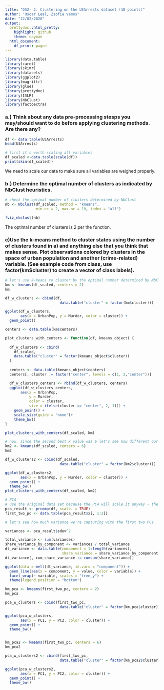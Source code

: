 ```yaml
---
title: "DS2- 2. Clustering on the USArrests dataset (18 points)"
author: "Oscar Leal, Zsofia Vamos"
date: "22/02/2020"
output:
  prettydoc::html_pretty:
    highlight: github
    theme: cayman
  html_document:
    df_print: paged
---
```


```r
library(data.table)
library(caret)
library(skimr)
library(datasets)
library(ggplot2)
library(magrittr)
library(glue)
library(prettydoc)
library(ISLR)
library(NbClust)
library(factoextra)
```

### a.) Think about any data pre-processing stesps you may/should want to do before applying clustering methods. Are there any?
```r
df <- data.table(USArrests)
head(USArrests)

# first it's worth scaling all variables
df_scaled <-data.table(scale(df))
print(skim(df_scaled))

```
We need to scale our data to make sure all variables are weighed properly.

### b.) Determine the optimal number of clusters as indicated by NbClust heuristics.
```r
# check the optimal number of clusters determined by NbClust
nb <- NbClust(df_scaled, method = "kmeans", 
              min.nc = 2, max.nc = 10, index = "all")

fviz_nbclust(nb)
```
The optimal number of clusters is 2 per the function. 


### c)Use the k-means method to cluster states using the number of clusters found in a) and anything else that you think that makes sense. Plot observations colored by clusters in the space of urban population and another (crime-related) variable. (See example code from class, use factor(km$cluster) to create a vector of class labels).

```r
# let's use k-means to cluster by the optimal number determined by NbClust
km <- kmeans(df_scaled, centers = 2)
km

df_w_clusters <- cbind(df, 
                         data.table("cluster" = factor(km$cluster)))

ggplot(df_w_clusters, 
       aes(x = UrbanPop, y = Murder, color = cluster)) + 
  geom_point()

centers <- data.table(km$centers)

plot_clusters_with_centers <- function(df, kmeans_object) {
  
  df_w_clusters <- cbind(
    df_scaled, 
    data.table("cluster" = factor(kmeans_object$cluster))
  )
  
  centers <- data.table(kmeans_object$centers)
  centers[, cluster := factor("center", levels = c(1, 2,"center"))]

  df_w_clusters_centers <- rbind(df_w_clusters, centers)
  ggplot(df_w_clusters_centers, 
       aes(x = UrbanPop, 
           y = Murder, 
           color = cluster,
           size = ifelse(cluster == "center", 2, 1))) + 
    geom_point() +
    scale_size(guide = 'none')+
    theme_bw()
}

plot_clusters_with_centers(df_scaled, km)
```


```r
# now, since the second best k value was 6 let's see how different our plot looks with that
km2 <- kmeans(df_scaled, centers = 6)
km2

df_w_clusters2 <- cbind(df_scaled, 
                         data.table("cluster" = factor(km2$cluster)))

ggplot(df_w_clusters2, 
       aes(x = UrbanPop, y = Murder, color = cluster)) + 
  geom_point() +
  theme_bw()
plot_clusters_with_centers(df_scaled, km2)
```


```r
# PCA
# use the original data set because the PCA will scale it anyway - the result is the same
pca_result <- prcomp(df, scale. = TRUE)
first_two_pc <- data.table(pca_result$x[, 1:2])

# let's see how much variance we're capturing with the first two PCs

variances <- pca_result$sdev^2

total_variance <- sum(variances)
share_variance_by_component <- variances / total_variance
dt_variance <- data.table(component = 1:length(variances),
                          share_variance = share_variance_by_component)
dt_variance[, cum_share_variance := cumsum(share_variance)]
```

```r
ggplot(data = melt(dt_variance, id.vars = "component")) +
  geom_line(aes(x = component, y = value, color = variable)) +
  facet_wrap(~ variable, scales = "free_y") +
  theme(legend.position = "bottom")

km_pca <- kmeans(first_two_pc, centers = 2)
km_pca

pca_w_clusters <- cbind(first_two_pc, 
                         data.table("cluster" = factor(km_pca$cluster)))

ggplot(pca_w_clusters, 
       aes(x = PC1, y = PC2, color = cluster)) + 
  geom_point() +
  theme_bw()


km_pca2 <- kmeans(first_two_pc, centers = 6)
km_pca2

pca_w_clusters2 <- cbind(first_two_pc, 
                         data.table("cluster" = factor(km_pca2$cluster)))

ggplot(pca_w_clusters2, 
       aes(x = PC1, y = PC2, color = cluster)) + 
  geom_point() +
  theme_bw()
```


